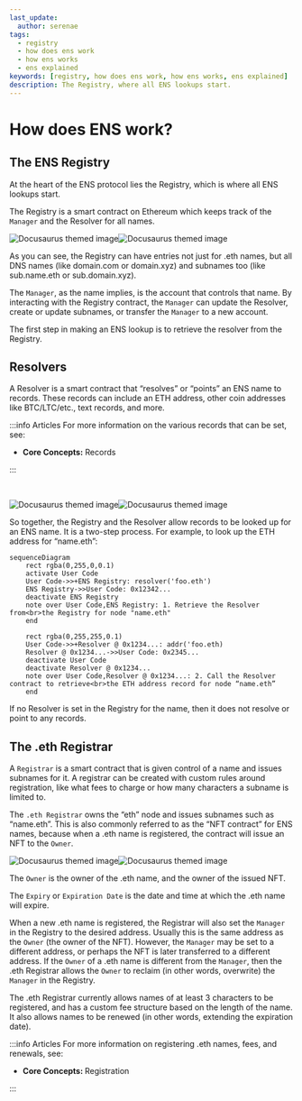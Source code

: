 ```yaml
---
last_update:
  author: serenae
tags:
  - registry
  - how does ens work
  - how ens works
  - ens explained
keywords: [registry, how does ens work, how ens works, ens explained]
description: The Registry, where all ENS lookups start.
---
```


# How does ENS work?
## The ENS Registry
At the heart of the ENS protocol lies the Registry, which is where all ENS lookups start.

The Registry is a smart contract on Ethereum which keeps track of the `Manager` and the Resolver for all names.

<p align="center">
  <div style={{'width': '600px'}}>

![Docusaurus themed image](/img/how-ens-works-light-1.jpg#gh-light-mode-only)![Docusaurus themed image](/img/how-ens-works-dark-1.jpg#gh-dark-mode-only)

  </div>
</p>

As you can see, the Registry can have entries not just for .eth names, but all DNS names (like domain.com or domain.xyz) and subnames too (like sub.name.eth or sub.domain.xyz).

The ``Manager``, as the name implies, is the account that controls that name. By interacting with the Registry contract, the `Manager` can update the Resolver, create or update subnames, or transfer the `Manager` to a new account.

The first step in making an ENS lookup is to retrieve the resolver from the Registry.

## Resolvers
A Resolver is a smart contract that “resolves” or “points” an ENS name to records. These records can include an ETH address, other coin addresses like BTC/LTC/etc., text records, and more. 

:::info Articles
For more information on the various records that can be set, see:
 - <Link to="/docs/core/records/"><b>Core Concepts:</b> Records</Link>
:::

<br/>

![Docusaurus themed image](/img/how-ens-works-light-2.jpg#gh-light-mode-only)![Docusaurus themed image](/img/how-ens-works-dark-2.jpg#gh-dark-mode-only)

So together, the Registry and the Resolver allow records to be looked up for an ENS name. It is a two-step process. For example, to look up the ETH address for “name.eth”:

<p align='center'>

```mermaid
sequenceDiagram
    rect rgba(0,255,0,0.1)
    activate User Code
    User Code->>+ENS Registry: resolver('foo.eth')
    ENS Registry->>User Code: 0x12342...
    deactivate ENS Registry
    note over User Code,ENS Registry: 1. Retrieve the Resolver from<br>the Registry for node "name.eth"
    end

    rect rgba(0,255,255,0.1)
    User Code->>+Resolver @ 0x1234...: addr('foo.eth)
    Resolver @ 0x1234...->>User Code: 0x2345...
    deactivate User Code
    deactivate Resolver @ 0x1234...
    note over User Code,Resolver @ 0x1234...: 2. Call the Resolver contract to retrieve<br>the ETH address record for node “name.eth”
    end
```

</p>

If no Resolver is set in the Registry for the name, then it does not resolve or point to any records.

## The .eth Registrar
A `Registrar` is a smart contract that is given control of a name and issues subnames for it. A registrar can be created with custom rules around registration, like what fees to charge or how many characters a subname is limited to.

The `.eth Registrar` owns the “eth” node and issues subnames such as “name.eth”. This is also commonly referred to as the “NFT contract” for ENS names, because when a .eth name is registered, the contract will issue an NFT to the `Owner`.

![Docusaurus themed image](/img/how-ens-works-light-4.jpg#gh-light-mode-only)![Docusaurus themed image](/img/how-ens-works-dark-4.jpg#gh-dark-mode-only)

The ``Owner`` is the owner of the .eth name, and the owner of the issued NFT.

The `Expiry` or `Expiration Date` is the date and time at which the .eth name will expire.

When a new .eth name is registered, the Registrar will also set the `Manager` in the Registry to the desired address. Usually this is the same address as the `Owner` (the owner of the NFT). However, the `Manager` may be set to a different address, or perhaps the NFT is later transferred to a different address. If the `Owner` of a .eth name is different from the `Manager`, then the .eth Registrar allows the `Owner` to reclaim (in other words, overwrite) the `Manager` in the Registry.

The .eth Registrar currently allows names of at least 3 characters to be registered, and has a custom fee structure based on the length of the name. It also allows names to be renewed (in other words, extending the expiration date).

:::info Articles
For more information on registering .eth names, fees, and renewals, see:
 - <Link to="/docs/core/registration/"><b>Core Concepts: </b>Registration</Link>
:::
